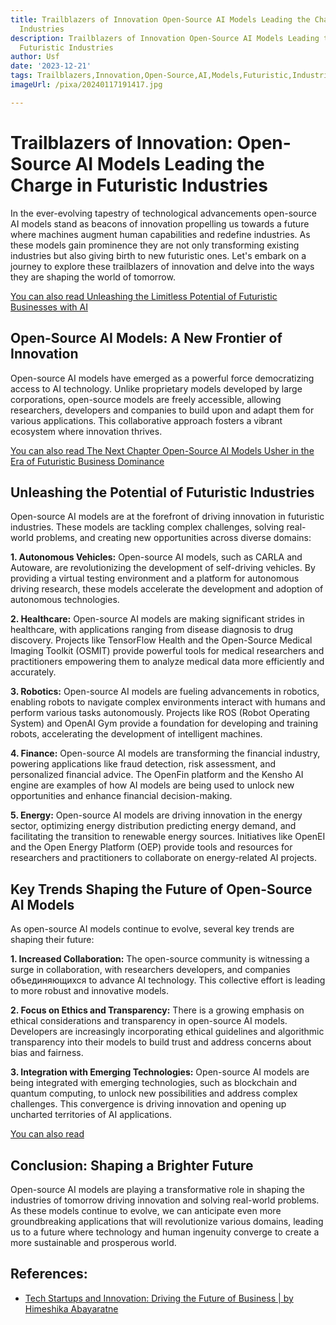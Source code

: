 ```yaml
---
title: Trailblazers of Innovation Open-Source AI Models Leading the Charge in Futuristic
  Industries
description: Trailblazers of Innovation Open-Source AI Models Leading the Charge in
  Futuristic Industries
author: Usf
date: '2023-12-21'
tags: Trailblazers,Innovation,Open-Source,AI,Models,Futuristic,Industries
imageUrl: /pixa/20240117191417.jpg

---
```

#  Trailblazers of Innovation: Open-Source AI Models Leading  the Charge in Futuristic Industries

In the ever-evolving tapestry of technological advancements open-source  AI models stand  as beacons of innovation propelling us towards a future where machines augment human capabilities and redefine industries. As these models gain  prominence they are not only transforming existing industries but also giving birth to new  futuristic ones. Let's embark on a  journey to  explore these trailblazers of innovation and delve into the ways they  are shaping the world of tomorrow.

[You can also read Unleashing the Limitless Potential of Futuristic Businesses with AI](Unleashing%20the%20Limitless%20Potential%20of%20Futuristic%20Businesses%20with%20AI)


##  Open-Source AI Models: A New Frontier of Innovation

Open-source  AI models have emerged as a powerful force democratizing access to AI technology. Unlike proprietary models developed by large corporations, open-source models are freely accessible, allowing researchers, developers and companies to build upon and adapt them for various applications. This collaborative approach fosters a vibrant ecosystem where innovation thrives.

[You can also read The Next Chapter Open-Source AI Models Usher in the Era of Futuristic Business Dominance](The%20Next%20Chapter%20Open-Source%20AI%20Models%20Usher%20in%20the%20Era%20of%20Futuristic%20Business%20Dominance)


## Unleashing the Potential of Futuristic Industries

Open-source AI models are at the forefront of driving innovation in futuristic industries. These  models are tackling complex challenges,  solving real-world problems, and  creating new opportunities across diverse  domains:

**1. Autonomous Vehicles:** Open-source  AI models, such as CARLA and  Autoware, are revolutionizing the development of self-driving vehicles. By providing a  virtual testing environment and a platform for autonomous driving research, these  models accelerate the development and adoption of autonomous technologies.

**2. Healthcare:** Open-source AI models are making significant strides  in healthcare, with applications ranging from  disease diagnosis to drug discovery. Projects like  TensorFlow Health and  the Open-Source Medical Imaging Toolkit (OSMIT) provide powerful  tools for medical researchers and practitioners empowering them to analyze medical data more efficiently and accurately.

**3. Robotics:** Open-source AI models are  fueling advancements in  robotics, enabling robots to navigate complex environments interact with humans and perform various tasks autonomously. Projects like ROS  (Robot Operating System) and OpenAI Gym provide a  foundation for developing and training  robots, accelerating the development of intelligent machines.

**4. Finance:** Open-source AI models are transforming  the financial industry, powering applications like fraud detection, risk assessment, and personalized financial advice. The OpenFin platform and the Kensho AI engine are examples of how AI models are being used to unlock new opportunities and  enhance financial decision-making.

**5. Energy:** Open-source  AI models are driving innovation in the energy sector,  optimizing energy distribution  predicting energy demand,  and facilitating  the transition to  renewable energy sources. Initiatives like OpenEI and the  Open Energy Platform (OEP)  provide tools  and  resources for researchers and practitioners to collaborate on  energy-related AI projects.

## Key Trends  Shaping the Future of Open-Source AI Models

As open-source AI models continue to evolve, several key trends  are shaping their  future:

**1. Increased Collaboration:** The open-source community  is witnessing a surge  in  collaboration, with researchers developers, and  companies  объединяющихся to advance AI technology. This collective effort is leading to more robust  and innovative models.

**2. Focus on Ethics and Transparency:** There is  a growing emphasis on  ethical considerations and transparency in open-source AI models. Developers are increasingly incorporating ethical guidelines and algorithmic transparency into their models to build trust and address concerns about bias and fairness.

**3. Integration with Emerging Technologies:**  Open-source AI models are being integrated with emerging technologies, such  as blockchain and quantum computing, to unlock new possibilities and address complex challenges. This convergence is driving innovation and opening up  uncharted territories of AI  applications.

[You can also read ]()


## Conclusion: Shaping a Brighter Future

Open-source AI models are playing a transformative role  in shaping the industries of tomorrow driving  innovation and solving real-world problems. As these models continue to evolve, we  can anticipate even more groundbreaking applications that will revolutionize various domains, leading us to a future  where technology  and human ingenuity converge to create a more sustainable and prosperous world.

## References:
- [Tech Startups and Innovation: Driving the Future of Business | by Himeshika Abayaratne](https://medium.com/@himeshikaabayaratne/tech-startups-and-innovation-driving-the-future-of-business-f5386039a972)
